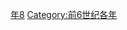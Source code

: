 {{Catnav|頁面分類|历史|歷史時代|年|前6世纪各年}}

{{catmore}}
{{Commons category|558 BC}}

[[Category:前550年代|年8]]
[[Category:前6世纪各年|Category:前6世纪各年]]